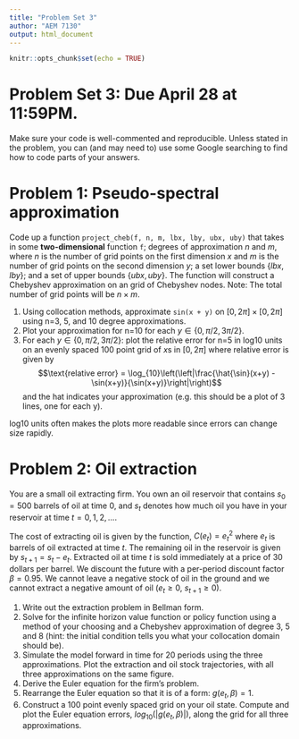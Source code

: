 ```yaml
---
title: "Problem Set 3"
author: "AEM 7130"
output: html_document
---
```


```r
knitr::opts_chunk$set(echo = TRUE)
```

# Problem Set 3: Due April 28 at 11:59PM.

Make sure your code is well-commented and reproducible. Unless stated in the problem, you can (and may need to) use some Google searching to find how to code parts of your answers.

# Problem 1:  Pseudo-spectral approximation

Code up a function `project_cheb(f, n, m, lbx, lby, ubx, uby)` that takes in some **two-dimensional** function `f`; degrees of approximation $n$ and $m$, where $n$ is the number of grid points on the first dimension $x$ and $m$ is the number of grid points on the second dimension $y$; a set lower bounds $\{lbx, lby\}$; and a set of upper bounds $\{ubx, uby\}$.
The function will construct a Chebyshev approximation on an grid of Chebyshev nodes. 
Note: The total number of grid points will be $n\times m$.

1. Using collocation methods, approximate `sin(x + y)` on $[0,2\pi]\times[0,2\pi]$ using n=3, 5, and 10 degree approximations.
2. Plot your approximation for n=10 for each $y \in \{0, \pi/2, 3\pi/2\}$.
3. For each $y \in \{0, \pi/2, 3\pi/2\}$: plot the relative error for n=5 in log10 units on an evenly spaced 100 point grid of $x$s in $[0,2\pi]$ where relative error is given by
$$\text{relative error} = \log_{10}\left(\left|\frac{\hat{\sin}(x+y) - \sin(x+y)}{\sin(x+y)}\right|\right)$$
and the hat indicates your approximation (e.g. this should be a plot of 3 lines, one for each y).

log10 units often makes the plots more readable since errors can change size rapidly.

<!-- ## Problem 2: Complete Chebyshev basis -->

<!-- Redo problem 1, but with the complete Chebyshev basis, and ignore the instructions in problem 1 for the number of grid points in part 1. That information will be below. -->
<!-- The complete Chebyshev basis is defined as follows. Let $\psi_{i,j}(x, y) = \psi_i(x) \times \psi_j(y)$ be the product of two Chebyshev polynomials; one for $x$, $\psi_i(x)$, with degree $i$; and one for $y$, $\psi_j(y)$, with degree $j$. -->
<!-- These are the individual terms in the tensor product of the sets of Chebyshev polynomials in the lecture notes. -->
<!-- $\psi_{i,j}(x, y)$ thus has total degree $i+j$.  -->

<!-- The complete Chebyshev approximation of degree $k$ is given by: -->
<!-- $$ \hat{f}(x,y;c) = \sum_{0 \leq i+j \leq k} c_{i,j} \psi_{i,j}(x,y).$$ -->
<!-- This is just regular Chebyshev approximation, but where we only use terms where the total degree is at most $k$. -->
<!-- This eliminates very high order terms and keeps the terms above a given diagonal in the tensor product matrix (e.g. if $k = 5$ we will drop all terms that are degree 3 or more in both dimensions since 3+3 > 5). The number of terms in the complete Chebyshev basis is ${k+d \choose d}$ where $d=2$ is the dimension of the function. -->

<!-- For the problem, let $k = 4, 8, 12$, and let $n = m = 10$ so you have 100 total grid points. -->
<!-- Note that here you will not be able to use collocation and must use regression.  -->
<!-- To solve for the vector of $c_{i,j}$ you will need to do the following instead of our usual matrix inversion: -->
<!-- $$\mathbf{c} = (\psi' \psi)^{-1} \psi' y.$$ -->


# Problem 2: Oil extraction

You are a small oil extracting firm. You own an oil reservoir that contains $s_0 = 500$ barrels of oil at time 0, and $s_t$ denotes how much oil you have in your reservoir at time $t = 0,1,2,....$

The cost of extracting oil is given by the function, $C(e_t) = e_t^2$ where $e_t$ is barrels of oil extracted at time $t$. The remaining oil in the reservoir is given by $s_{t+1} = s_t - e_t$. Extracted oil at time $t$ is sold immediately at a price of 30 dollars per barrel. We discount the future with a per-period discount factor $\beta = 0.95$. We cannot leave a negative stock of oil in the ground and we cannot extract a negative amount of oil ($e_t \geq 0$, $s_{t+1} \geq 0$).

1. Write out the extraction problem in Bellman form.
2. Solve for the infinite horizon value function or policy function using a method of your choosing and a Chebyshev approximation of degree 3, 5 and 8 (hint: the initial condition tells you what your collocation domain should be).
3. Simulate the model forward in time for 20 periods using the three approximations. Plot the extraction and oil stock trajectories, with all three approximations on the same figure. 
4. Derive the Euler equation for the firm's problem.
5. Rearrange the Euler equation so that it is of a form: $g(e_t,\beta) = 1$.
6. Construct a 100 point evenly spaced grid on your oil state. Compute and plot the Euler equation errors, $log_{10}(|g(e_t,\beta)|)$, along the grid for all three approximations.